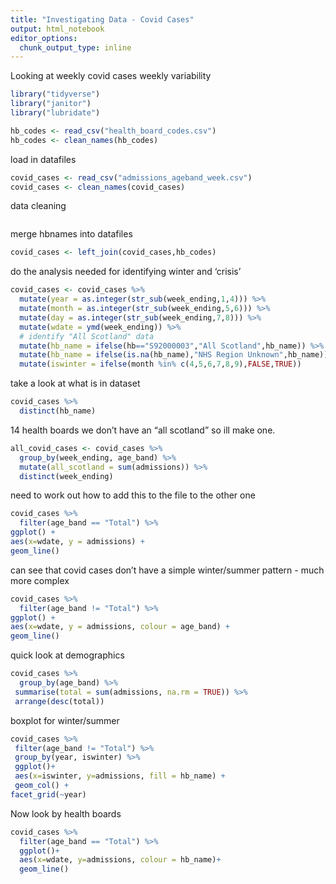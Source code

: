 ```yaml
---
title: "Investigating Data - Covid Cases"
output: html_notebook
editor_options: 
  chunk_output_type: inline
---
```


Looking at weekly covid cases
weekly variability 


```r
library("tidyverse")
library("janitor")
library("lubridate")
```

```r
hb_codes <- read_csv("health_board_codes.csv")
hb_codes <- clean_names(hb_codes)
```

load in datafiles

```r
covid_cases <- read_csv("admissions_ageband_week.csv")
covid_cases <- clean_names(covid_cases)

```

data cleaning

```r

```

merge hbnames into datafiles
```r
covid_cases <- left_join(covid_cases,hb_codes)
```

do the analysis needed for identifying winter and 'crisis'

```r
covid_cases <- covid_cases %>% 
  mutate(year = as.integer(str_sub(week_ending,1,4))) %>% 
  mutate(month = as.integer(str_sub(week_ending,5,6))) %>% 
  mutate(day = as.integer(str_sub(week_ending,7,8))) %>% 
  mutate(wdate = ymd(week_ending)) %>% 
  # identify "All Scotland" data
  mutate(hb_name = ifelse(hb=="S92000003","All Scotland",hb_name)) %>% 
  mutate(hb_name = ifelse(is.na(hb_name),"NHS Region Unknown",hb_name)) %>% 
  mutate(iswinter = ifelse(month %in% c(4,5,6,7,8,9),FALSE,TRUE)) 
```

take a look at what is in dataset

```r
covid_cases %>% 
  distinct(hb_name)
```
14 health boards we don't have an "all scotland" so ill make one.

```r
all_covid_cases <- covid_cases %>% 
  group_by(week_ending, age_band) %>% 
  mutate(all_scotland = sum(admissions)) %>% 
  distinct(week_ending)
```
need to work out how to add this to the file to the other one

```r
covid_cases %>% 
  filter(age_band == "Total") %>% 
ggplot() +
aes(x=wdate, y = admissions) +
geom_line() 
```
can see that covid cases don't have a simple winter/summer pattern - much more complex

```r
covid_cases %>% 
  filter(age_band != "Total") %>% 
ggplot() +
aes(x=wdate, y = admissions, colour = age_band) +
geom_line() 
```
quick look at demographics

```r
covid_cases %>% 
  group_by(age_band) %>% 
 summarise(total = sum(admissions, na.rm = TRUE)) %>% 
 arrange(desc(total))
```

boxplot for winter/summer
```r
covid_cases %>%
 filter(age_band != "Total") %>%   
 group_by(year, iswinter) %>% 
 ggplot()+
 aes(x=iswinter, y=admissions, fill = hb_name) +  
 geom_col() +
facet_grid(~year)
```


Now look by health boards 


```r
covid_cases %>% 
  filter(age_band == "Total") %>% 
  ggplot()+
  aes(x=wdate, y=admissions, colour = hb_name)+
  geom_line()
```


